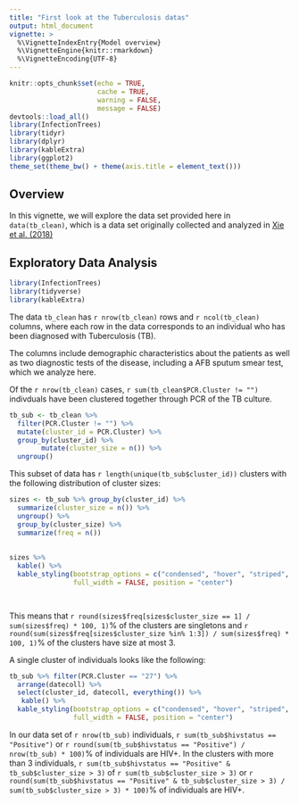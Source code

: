 ```yaml
---
title: "First look at the Tuberculosis datas"
output: html_document
vignette: >
  %\VignetteIndexEntry{Model overview}
  %\VignetteEngine{knitr::rmarkdown}
  %\VignetteEncoding{UTF-8}
---
```


```r
knitr::opts_chunk$set(echo = TRUE,
                      cache = TRUE,
                      warning = FALSE,
                      message = FALSE)
devtools::load_all()
library(InfectionTrees)
library(tidyr)
library(dplyr)
library(kableExtra)
library(ggplot2)
theme_set(theme_bw() + theme(axis.title = element_text()))
```


##  Overview

In this vignette, we will explore the data set provided here in `data(tb_clean)`, which is a data set originally collected and analyzed in [Xie et al. (2018)](GETLINK-and-REF)


## Exploratory Data Analysis


```r
library(InfectionTrees)
library(tidyverse)
library(kableExtra)

```

The data `tb_clean` has `r nrow(tb_clean)` rows and `r ncol(tb_clean)` columns, where each row in the data corresponds to an individual who has been diagnosed with Tuberculosis (TB).

The columns include demographic characteristics about the patients as well as two diagnostic tests of the disease, including a AFB sputum smear test, which we analyze here.

Of the `r nrow(tb_clean)` cases, `r sum(tb_clean$PCR.Cluster != "")` indivduals have been clustered together through PCR of the TB culture.

```r
tb_sub <- tb_clean %>%
  filter(PCR.Cluster != "") %>%
  mutate(cluster_id = PCR.Cluster) %>%
  group_by(cluster_id) %>%
        mutate(cluster_size = n()) %>%
  ungroup()

```


This subset of data has `r length(unique(tb_sub$cluster_id))` clusters with the following distribution of cluster sizes:

```r
sizes <- tb_sub %>% group_by(cluster_id) %>%
  summarize(cluster_size = n()) %>% 
  ungroup() %>%
  group_by(cluster_size) %>%
  summarize(freq = n()) 
  
  
sizes %>%
  kable() %>%
  kable_styling(bootstrap_options = c("condensed", "hover", "striped", "responsive"),
                full_width = FALSE, position = "center")

                    
```


This means that `r round(sizes$freq[sizes$cluster_size == 1] / sum(sizes$freq) * 100, 1)`% of the clusters are singletons and `r round(sum(sizes$freq[sizes$cluster_size %in% 1:3]) / sum(sizes$freq) * 100, 1)`% of the clusters have size at most 3.

A single cluster of individuals looks like the following:

```r
tb_sub %>% filter(PCR.Cluster == "27") %>%
  arrange(datecoll) %>%
  select(cluster_id, datecoll, everything()) %>%
   kable() %>%
  kable_styling(bootstrap_options = c("condensed", "hover", "striped", "responsive"),
                full_width = FALSE, position = "center")
```


In our data set of `r nrow(tb_sub)` individuals, `r sum(tb_sub$hivstatus == "Positive")` or `r round(sum(tb_sub$hivstatus == "Positive") / nrow(tb_sub) * 100)`% of individuals are HIV+.  In the clusters with more than 3 individuals, `r sum(tb_sub$hivstatus == "Positive" & tb_sub$cluster_size > 3)` of `r sum(tb_sub$cluster_size > 3)` or `r round(sum(tb_sub$hivstatus == "Positive" & tb_sub$cluster_size > 3) / sum(tb_sub$cluster_size > 3) * 100)`% of individuals are HIV+. 
